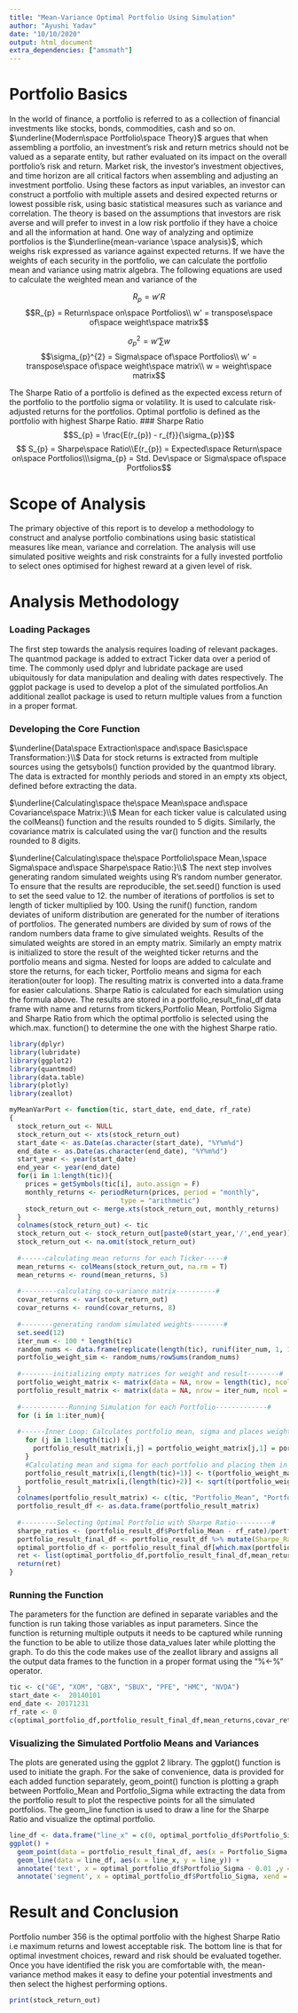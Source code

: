 ```yaml
---
title: "Mean-Variance Optimal Portfolio Using Simulation"
author: "Ayushi Yadav"
date: "10/10/2020"
output: html_document
extra_dependencies: ["amsmath"]
---
```


# Portfolio Basics
In the world of finance, a portfolio is referred to as a collection of financial investments like stocks, bonds, commodities, cash and so on. $\underline{Modern\space Portfolio\space Theory}$ argues that when assembling a portfolio, an investment's risk and return metrics should not be valued as a separate entity, but rather evaluated on its impact on the overall portfolio's risk and return. Market risk, the investor's investment objectives, and time horizon are all critical factors when assembling and adjusting an investment portfolio. Using these factors as input variables, an investor can construct a portfolio with multiple assets and desired expected returns or lowest possible risk, using basic statistical measures such as variance and correlation. The theory is based on the assumptions that investors are risk averse and will prefer to invest in a low risk portfolio if they have a choice and all the information at hand. One way of analyzing and optimize portfolios is the $\underline{mean-variance \space analysis}$, which weighs risk expressed as variance against expected returns. If we have the weights of each security in the portfolio, we can calculate the portfolio mean and variance using matrix algebra. The following equations are used to calculate the weighted mean and variance of the 

$$ R_{p} = w'R $$
$$R_{p} = Return\space on\space Portfolios\\ w' = transpose\space of\space weight\space matrix$$


$$ \sigma_{p}^{2} = w'\sum w $$
$$\sigma_{p}^{2} = Sigma\space of\space Portfolios\\ w' = transpose\space of\space weight\space matrix\\ w = weight\space matrix$$


The Sharpe Ratio of a portfolio is defined as the expected excess return of the portfolio to the portfolio sigma or volatility. It is used to calculate risk-adjusted returns for the portfolios. 
Optimal portfolio is defined as the portfolio with highest Sharpe Ratio. 
### Sharpe Ratio
$$S_{p} = \frac{E(r_{p}) - r_{f}}{\sigma_{p}}$$
$$ S_{p} = Sharpe\space Ratio\\E(r_{p}) = Expected\space Return\space on\space Portfolios\\\sigma_{p} = Std. Dev\space or Sigma\space of\space Portfolios$$

# Scope of Analysis
The primary objective of this report is to develop a methodology to construct and analyse portfolio combinations using basic statistical measures like mean, variance and correlation. The analysis will use simulated positive weights and risk constraints for a fully invested portfolio to select ones optimised for highest reward at a given level of risk. 

# Analysis Methodology 
### Loading Packages
The first step towards the analysis requires loading of relevant packages. The quantmod package is added to extract Ticker data over a period of time. The commonly used dplyr and lubridate package are used ubiquitously for data manipulation and dealing with dates respectively. The ggplot package is used to develop a plot of the simulated portfolios.An additional zeallot package is used to return multiple values from a function in a proper format. 

### Developing the Core Function

$\underline{Data\space Extraction\space and\space Basic\space Transformation:}\\$
Data for stock returns is extracted from multiple sources using the getsybols() function provided by the quantmod library. The data is extracted for monthly periods and stored in an empty xts object, defined before extracting the data.

$\underline{Calculating\space the\space Mean\space and\space Covariance\space Matrix:}\\$ 
Mean for each ticker value is calculated using the colMeans() function and the results rounded to 5 digits. Similarly, the covariance matrix is calculated using the var() function and the results rounded to 8 digits. 

$\underline{Calculating\space the\space Portfolio\space Mean,\space Sigma\space and\space Sharpe\space Ratio:}\\$
The next step involves generating random simulated weights using R's random number generator. To ensure that the results are reproducible, the set.seed() function is used to set the seed value to 12. the number of iterations of portfolios is set to length of ticker multiplied by 100. Using the runif() function, random deviates of uniform distribution are generated for the number of iterations of portfolios. The generated numbers are divided by sum of rows of the random numbers data frame to give simulated weights. Results of the simulated weights are stored in an empty matrix. Similarly an empty matrix is initialized to store the result of the weighted ticker returns and the portfolio means and sigma. Nested for loops are added to calculate and store the returns, for each ticker, Portfolio means and sigma for each iteration(outer for loop). The resulting matrix is converted into a data.frame for easier calculations.
Sharpe Ratio is calculated for each simulation using the formula above. The results are stored in a portfolio_result_final_df data frame with name and returns from tickers,Portfolio Mean, Portfolio Sigma and Sharpe Ratio from which the optimal portfolio is selected using the which.max. function() to determine the one with the highest Sharpe ratio. 

```r
library(dplyr) 
library(lubridate) 
library(ggplot2) 
library(quantmod) 
library(data.table)
library(plotly)
library(zeallot)
```

```r

myMeanVarPort <- function(tic, start_date, end_date, rf_rate)
{
  stock_return_out <- NULL
  stock_return_out <- xts(stock_return_out)
  start_date <- as.Date(as.character(start_date), "%Y%m%d")
  end_date <- as.Date(as.character(end_date), "%Y%m%d")
  start_year <- year(start_date)
  end_year <- year(end_date)
  for(i in 1:length(tic)){
    prices = getSymbols(tic[i], auto.assign = F)
    monthly_returns <- periodReturn(prices, period = "monthly", 
                            type = "arithmetic")
    stock_return_out <- merge.xts(stock_return_out, monthly_returns)
  }
  colnames(stock_return_out) <- tic
  stock_return_out <- stock_return_out[paste0(start_year,'/',end_year)]
  stock_return_out <- na.omit(stock_return_out)
  
  #------calculating mean returns for each Ticker-----#
  mean_returns <- colMeans(stock_return_out, na.rm = T)
  mean_returns <- round(mean_returns, 5)
  
  #---------calculating co-variance matrix----------# 
  covar_returns <- var(stock_return_out)
  covar_returns <- round(covar_returns, 8)
  
  #--------generating random simulated weights--------#
  set.seed(12)
  iter_num <- 100 * length(tic)
  random_nums <- data.frame(replicate(length(tic), runif(iter_num, 1, 10)))
  portfolio_weight_sim <- random_nums/rowSums(random_nums)
  
  #--------initializing empty matrices for weight and result--------#
  portfolio_weight_matrix <- matrix(data = NA, nrow = length(tic), ncol = 1)
  portfolio_result_matrix <- matrix(data = NA, nrow = iter_num, ncol = length(tic)+2)
  
  #------------Running Simulation for each Portfolio-------------#
  for (i in 1:iter_num){
    
  #------Inner Loop: Calculates portfolio mean, sigma and places weights into the portfolio_result_matrix-------#
    for (j in 1:length(tic)) {
      portfolio_result_matrix[i,j] = portfolio_weight_matrix[j,1] = portfolio_weight_sim[i,j]
    }
    #Calculating mean and sigma for each portfolio and placing them in the portfolio_result_matrix
    portfolio_result_matrix[i,(length(tic)+1)] <- t(portfolio_weight_matrix) %*% mean_returns                
    portfolio_result_matrix[i,(length(tic)+2)] <- sqrt(t(portfolio_weight_matrix) %*% covar_returns %*% portfolio_weight_matrix) 
  }
  colnames(portfolio_result_matrix) <- c(tic, "Portfolio_Mean", "Portfolio_Sigma")
  portfolio_result_df <- as.data.frame(portfolio_result_matrix)
  
  #---------Selecting Optimal Portfolio with Sharpe Ratio---------#
  sharpe_ratios <- (portfolio_result_df$Portfolio_Mean - rf_rate)/portfolio_result_df$Portfolio_Sigma
  portfolio_result_final_df <- portfolio_result_df %>% mutate(Sharpe_Ratios = sharpe_ratios)
  optimal_portfolio_df <- portfolio_result_final_df[which.max(portfolio_result_final_df$Sharpe_Ratios),]
  ret <- list(optimal_portfolio_df,portfolio_result_final_df,mean_returns,covar_returns,portfolio_weight_matrix)
  return(ret)
}
```


### Running the Function
The parameters for the function are defined in separate variables and the function is run taking those variables as input parameters. Since the function is returning multiple outputs it needs to be captured while running the function to be able to utilize those data_values later while plotting the graph. To do this the code makes use of the zeallot library and assigns all the output data frames to the function in a proper format using the "%<-%" operator.
```r
tic <- c("GE", "XOM", "GBX", "SBUX", "PFE", "HMC", "NVDA")
start_date <-  20140101
end_date <- 20171231
rf_rate <- 0
c(optimal_portfolio_df,portfolio_result_final_df,mean_returns,covar_returns,portfolio_weight_matrix)%<-% myMeanVarPort(tic, start_date, end_date, rf_rate)
```

### Visualizing the Simulated Portfolio Means and Variances
The plots are generated using the ggplot 2 library. The ggplot() function is used to initiate the graph. For the sake of convenience, data is provided for each added function separately, geom_point() function is plotting a graph between Portfolio_Mean and Portfolio_Sigma  while extracting the data from the portfolio result to plot the respective points for all the simulated portfolios. The geom_line function is used to draw a line for the Sharpe Ratio and visualize the optimal portfolio. 

```r
line_df <- data.frame("line_x" = c(0, optimal_portfolio_df$Portfolio_Sigma), "line_y" = c(rf_rate, optimal_portfolio_df$Portfolio_Mean))
ggplot() +
  geom_point(data = portfolio_result_final_df, aes(x = Portfolio_Sigma, y = Portfolio_Mean), pch = 10, colour = "red", size = 3) + 
  geom_line(data = line_df, aes(x = line_x, y = line_y)) + 
  annotate('text', x = optimal_portfolio_df$Portfolio_Sigma - 0.01 ,y = optimal_portfolio_df$Portfolio_Mean + 0.001, label  = "Optimal Portfolio") +
  annotate('segment', x = optimal_portfolio_df$Portfolio_Sigma, xend = optimal_portfolio_df$Portfolio_Sigma - 0.005, y = optimal_portfolio_df$Portfolio_Mean, yend = optimal_portfolio_df$Portfolio_Mean, arrow = arrow())
```

# Result and Conclusion
Portfolio number 356 is the optimal portfolio with the highest Sharpe Ratio i.e maximum returns and lowest acceptable risk. The bottom line is that for optimal investment choices, reward and risk should be evaluated together. Once you have identified the risk you are comfortable with, the mean-variance method makes it easy to define your potential investments and then select the highest performing options. 
```r
print(stock_return_out)
```